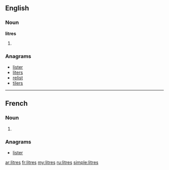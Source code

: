 ==English==

===Noun===
'''litres'''

# {{plural of|[[litre]]}}

===Anagrams===
* [[lister#English|lister]]
* [[liters#English|liters]]
* [[relist#English|relist]]
* [[tilers#English|tilers]]

----

==French==

===Noun===
{{infl|fr|noun|g=g}}

# {{plural of|[[litre#French|litre]]|lang=fr}}

===Anagrams===
* [[lister#French|lister]]

[[ar:litres]]
[[fr:litres]]
[[my:litres]]
[[ru:litres]]
[[simple:litres]]